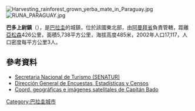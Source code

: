 [[Image:Harvesting_rainforest_grown_yerba_mate_in_Paraguay.jpg|thumb]]
[[Image:RUNA_PARAGUAY.jpg|thumb]]

{{Coord|23|15|13|S|55|37|31|W|display=title}}

'''巴多上尉鎮'''（{{lang-es|Capitán Bado}}），是[[巴拉圭|巴拉圭]]的城鎮，位於該國東北部，由[[阿曼拜省|阿曼拜省]]負責管轄，距離[[亞松森|亞松森]]426公里，面積5,738平方公里，海拔高度485米，2002年人口17,117，人口密度每平方公里3人。

==參考資料==
* [http://www.senatur.gov.py/ Secretaria Nacional de Turismo (SENATUR)] {{Wayback|url=http://www.senatur.gov.py/ |date=20150520071223 }}
* [http://www.dgeec.gov.py// Dirección General de Encuestas, Estadísticas y Censos] {{Wayback|url=http://www.dgeec.gov.py// |date=20150529202934 }}
* [http://www.fallingrain.com/world/PA/2/Capitan_Bado.html Coord. geográficas e imágenes satelitales de Capitán Bado] {{Wayback|url=http://www.fallingrain.com/world/PA/2/Capitan_Bado.html |date=20201203083015 }}

{{Paraguay-geo-stub}}
[[Category:巴拉圭城市|Category:巴拉圭城市]]